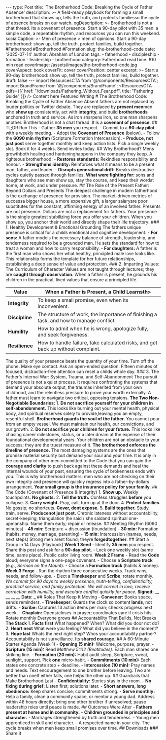 --- type: Post title: 'The Brotherhood Code: Breaking the Cycle of Father Absence' description: >- A field-ready playbook for forming a small brotherhood that shows up, tells the truth, and protects familiesso the cycle of absence breaks on our watch. ogDescription: >- Brotherhood is not a chat thread. Its a covenant of presence. Start a 90-day pilot with 35 men: a simple code, a repeatable rhythm, and resources you can run this weekend. socialCaption: >- Men of presence > men of opinions. Start a 90-day brotherhood: show up, tell the truth, protect families, build together. #Fatherhood #Brotherhood #Formation slug: the-brotherhood-code date: '2025-07-14' author: Abraham of London tags: - fatherhood - discipleship - formation - leadership - brotherhood category: Fatherhood readTime: 810 min read coverImage: /assets/images/the-brotherhood-code.jpg coverAspect: book coverFit: cover coverPosition: center excerpt: >- Start a 90-day brotherhood: show up, tell the truth, protect families, build together. draft: false --- import ResourcesCTA from '@/components/ResourcesCTA'; import BrandFrame from '@/components/BrandFrame'; <ResourcesCTA pdfs={[{ href: "/downloads/Fathering_Without_Fear.pdf", title: "Fathering Guide" }]} /> <BrandFrame title="Legacy Tips" subtitle="Key Advice"> Content here </BrandFrame> <HeroEyebrow>Featured Writing</HeroEyebrow> # The Brotherhood Code: Breaking the Cycle of Father Absence Absent fathers are not replaced by louder politics or Twitter debate. They are replaced by **present men**men who **show up** consistently, act with **integrity**, and build **brotherhoods** anchored in truth and service. <Verse cite="Proverbs 27:17"> As iron sharpens iron, so one man sharpens another. </Verse> <PullLine subtle>Brotherhood is not a chat thread. It is a **covenant of presence**.</PullLine> <Rule /> ## TL;DR Run This - Gather **35 men** you respect. - Commit to a **90-day pilot** with a weekly meeting. - Adopt the **Covenant of Presence** (below). - Follow the **6090 min rhythm** (Scripture Formation Intercession). - **Produce, not just post** serve together monthly and keep action lists. <Callout tone="key" title="Make it real this month"> Pick a single weekly slot. Book it for 4 weeks. Send invites today. </Callout> <Rule /> ## Why Brotherhood? Mens growthboth healing and hardeninghappens in the company they keep. A righteous brotherhood: - **Restores standards:** Rekindles responsibility and honour. - **Strengthens identity:** Reinforces what it means to be a present man, father, and leader. - **Disrupts generational drift:** Breaks destructive cycles quietly passed through families. <PullLine>**What were fighting for:** sons and daughters who see men show up, stay the course, and keep their wordat home, at work, and under pressure.</PullLine> <Rule /> ## The Role of the Present Father: Beyond Dollars and Presents The deepest challenge in modern fatherhood is the exchange of presence for provision. The market-driven metrics of successa bigger house, a more expensive gift, a larger salaryare poor substitutes for the constant, affirming energy of an involved father. <PullLine>Presents are not presence. Dollars are not a replacement for fathers.</PullLine> Your presence is the single greatest stabilizing force you offer your children. When you show up, you anchor their world and directly shape their life trajectory: ### 1. Healthy Development & Emotional Grounding The fathers unique presence is critical for a childs emotional and cognitive development. - **For sons:** A father models the necessary balance of strength, leadership, and tenderness required to be a grounded man. He sets the standard for how to treat a woman and how to carry responsibility. - **For daughters:** A father is the first man who shows her what healthy, principled male love looks like. This relationship forms the template for her future relationships, establishing a deep sense of value and protection. ### 2. Imparting Values: The Curriculum of Character Values are not taught through lectures; they are **caught through observation**. When a father is present, he grounds his children in the practical, lived values that ensure a principled life. <table> <thead> <tr> <th>Value</th> <th>When a Father is Present, a Child Learnsth> </tr> </thead> <tbody> <tr><td>**Integrity**</td><td>To keep a small promise, even when its inconvenient.</td></tr> <tr><td>**Discipline**</td><td>The structure of work, the importance of finishing a task, and how to manage conflict.</td></tr> <tr><td>**Humility**</td><td>How to admit when he is wrong, apologize fully, and seek forgiveness.</td></tr> <tr><td>**Resilience**</td><td>How to handle failure, take calculated risks, and get back up without complaint.</td></tr> </tbody> </table> <Callout tone="info" title="The 15-Minute Investment"> The quality of your presence beats the quantity of your time. Turn off the phone. Make eye contact. Ask an open-ended question. Fifteen minutes of focused, distraction-free attention can reset a childs whole day. </Callout> ### 3. The Father's Internal War: System, Trauma, and Self-Abandonment The pursuit of presence is not a quiet process. It requires confronting the systems that demand your absolute output, the traumas inherited from your own childhood, and the relentless pressure to prove your worth externally. <PullLine>A father must learn to navigate two critical, opposing tensions.</PullLine> **The Two Non-Negotiable Boundaries:** 1. **Do not sacrifice yourself for your children in self-abandonment.** This looks like burning out your mental health, physical body, and spiritual reserves solely to provide,leaving you an empty, resentful shell. **Brotherhood guards the soul of the father.** You cannot pour from an empty vessel. We must maintain our health, our convictions, and our growth. 2. **Do not sacrifice your children for your future.** This looks like chasing career milestones, status, or a later dream at the expense of their foundational developmental years. Your children are not an obstacle to your success; they are the truest measure of it. **The brotherhood enforces the timeline of presence.** The most damaging systems are the ones that promise material security but demand your soul and your time. It is only in the company of other men committed to the Code that you can gain the **courage and clarity** to push back against these demands and heal the internal wounds of your past, ensuring the cycle of brokenness ends with you. This is why brotherhood matters: men who are not checking on their own integrity and presence will quickly regress into a father-by-dollars arrangement. **Your small group is the insurance policy for your family.** <Rule /> ## The Code (Covenant of Presence & Integrity) 1. **Show up.** Weekly touchpoints. **No ghosts.** 2. **Tell the truth.** Confess struggles **before** you collapse. 3. **Carry weight.** Pray, call, turn up at the door. 4. **Protect families.** No gossip; no shortcuts. **Cover, dont expose.** 5. **Build together.** Study, train, serve. **Producenot just post.** <Note tone="caution" title="Red flagsdeal fast"> Chronic lateness without accountability, secret-keeping, triangulation (he said / she saidand spiritual one-upmanship. Name them early; repair or release. </Note> <Rule /> ## Meeting Rhythm (6090 minutes) - **45 min:** Scripture + discussion (foundation) - **30 min:** Formation (habits, money, marriage, parenting) - **15 min:** Intercession (names, needs, next steps) <PullLine>Strong men arent found; theyre **forgedtogether**.</PullLine> <Rule /> ## Start a Group in 14 Days (Playbook) **Week 1 Seed** - Identify **35 men** you respect. Share this post and ask for a **90-day pilot**. - Lock one weekly slot (same time, same place). Public cafor living room. **Week 2 Frame** - Read the **Code** aloud; everyone signs a one-page covenant. - Choose a **Scripture track** (e.g., _Sermon on the Mount_). - Choose a **Formation track** (habits & money). **Week 3 Forge** - Run the rhythm three consecutive weeks. Track wins, needs, and follow-ups. - Elect a **Timekeeper** and **Scribe**; rotate monthly. <Quote compact> _We commit for 90 days to weekly presence, truth-telling, confidentiality, practical service, and family protection. We will correct in love, receive correction with humility, and escalate conflict quickly for peace._ **Signed:** \_**\_ \_\_** \_**\_ \_\_** **Date:** **\_** </Quote> <Rule /> ## Roles That Keep It Moving - **Convener:** Books space, sends reminders. - **Timekeeper:** Guards the clock so content **lands**, not drifts. - **Scribe:** Captures 13 action items per man; checks progress next week. - **Chaplain:** Opens/closes in prayer; coordinates care if crisis hits. <BadgeRow> <Badge>Rotate monthly</Badge> <Badge variant="subtle">Everyone grows</Badge> </BadgeRow> <Rule /> ## Accountability That Builds, Not Breaks **The Stack** 1. **Facts first** What happened? When? What did you door not do? 2. **Heart next** What were you feeling? What did you believe in the moment? 3. **Hope last** Whats the next right step? Whos your accountability partner? <PullLine>Accountability is not surveillance. Its **shared courage**.</PullLine> <Rule /> ## A 60-Minute Starter Agenda (Week 1) - **Opening (5 min):** Welcome, purpose, prayer. - **Scripture (15 min):** Read _Matthew 5:112 (Beatitudes)_. Each man shares one striking line. - **Formation (20 min):** Habit audit sleep, Scripture, sweat, sunlight, support. Pick **one** micro-habit. - **Commitments (10 min):** Each states one concrete step + deadline. - **Intercession (10 min):** Pray names and needs. Text encouragement to one brother before leaving. <Verse cite="Ecclesiastes 4:910"> Two are better than oneIf either falls, one helps the other up. </Verse> <Rule /> ## Guardrails that Make Brotherhood Last - **Confidentiality:** Stories stay in the room. - **No fixing during grief:** Listen first; solutions later. - **Short answers, long obedience:** Keep shares concise; commitments strong. - **Serve monthly:** Help a family, clean a community space, or mentor a young dad. <Note tone="info" title="If conflict arises"> Address within 48 hours directly; bring one other brother if unresolved; pause leadership roles until peace is made. </Note> <Rule /> ## Outcomes Were After - **Fathers present at home and in community.** - **Children grounded in principles and character.** - Marriages strengthened by truth and tenderness. - Young men apprenticed in skill and character. - A respected name in your city. <PullLine subtle>The cycle breaks when men keep small promises over time.</PullLine> <Rule /> ## Downloads <Grid columns="2"> <DownloadCard title="Brotherhood Starter Kit" href="/downloads/Brotherhood_Starter_Kit.pdf" meta="Printable PDF A4/Letter" /> <DownloadCard title="Leader Guide First 4 Weeks" href="/downloads/Brotherhood_Leader_Guide_4_Weeks.pdf" meta="Printable PDF A4/Letter" /> <DownloadCard title="Brotherhood Covenant (Printable)" href="/downloads/brotherhood-covenant.pdf" meta="One-page Signable" /> <DownloadCard title="Leaders Cue Card (A6, Two-Up)" href="/downloads/brotherhood-cue-card.pdf" meta="Cut-and-carry Weekly rhythm" /> </Grid> <CTA title="Ready to launch a 90-day pilot?" body="Ask for the printable covenant, first-month plan, and leader prompts. Well email a PDF you can run with this weekend." href="/contact" label="Request the pack" /> <Rule /> ### Share it <ShareRow text="Starting a 90-day brotherhood: show up, tell the truth, protect families, build together." hashtags="Fatherhood,Brotherhood,Formation,Discipleship" />














